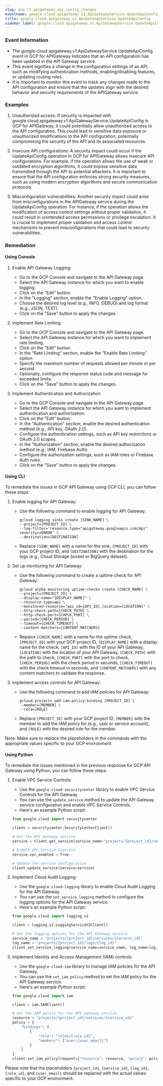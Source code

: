 ```yaml
--- 
slug: gcp_rt_apigateway_api_config_changes
eventname: google.cloud.apigateway.v1.ApiGatewayService.UpdateApiConfig
title: google.cloud.apigateway.v1.ApiGatewayService.UpdateApiConfig
sidebar_label: google.cloud.apigateway.v1.ApiGatewayService.UpdateApiConfig
---
```

                       
### Event Information

- The google.cloud.apigateway.v1.ApiGatewayService.UpdateApiConfig event in GCP for APIGateway indicates that an API configuration has been updated in the API Gateway service.
- This event signifies a change in the configuration settings of an API, such as modifying authentication methods, enabling/disabling features, or updating routing rules.
- It is important to monitor this event to track any changes made to the API configuration and ensure that the updates align with the desired behavior and security requirements of the APIGateway service.


### Examples

1. Unauthorized access: If security is impacted with google.cloud.apigateway.v1.ApiGatewayService.UpdateApiConfig in GCP for APIGateway, it could potentially allow unauthorized access to the API configuration. This could lead to sensitive data exposure or unauthorized modifications to the API configuration, potentially compromising the security of the API and its associated resources.

2. Insecure API configurations: A security impact could occur if the UpdateApiConfig operation in GCP for APIGateway allows insecure API configurations. For example, if the operation allows the use of weak or outdated encryption algorithms, it could expose sensitive data transmitted through the API to potential attackers. It is important to ensure that the API configuration enforces strong security measures, such as using modern encryption algorithms and secure communication protocols.

3. Misconfiguration vulnerabilities: Another security impact could arise from misconfigurations in the APIGateway service during the UpdateApiConfig operation. For instance, if the operation allows the modification of access control settings without proper validation, it could result in unintended access permissions or privilege escalation. It is crucial to implement proper validation and access control mechanisms to prevent misconfigurations that could lead to security vulnerabilities.

### Remediation

#### Using Console

1. Enable API Gateway Logging:
   - Go to the GCP Console and navigate to the API Gateway page.
   - Select the API Gateway instance for which you want to enable logging.
   - Click on the "Edit" button.
   - In the "Logging" section, enable the "Enable Logging" option.
   - Choose the desired log level (e.g., INFO, DEBUG) and log format (e.g., JSON, TEXT).
   - Click on the "Save" button to apply the changes.

2. Implement Rate Limiting:
   - Go to the GCP Console and navigate to the API Gateway page.
   - Select the API Gateway instance for which you want to implement rate limiting.
   - Click on the "Edit" button.
   - In the "Rate Limiting" section, enable the "Enable Rate Limiting" option.
   - Specify the maximum number of requests allowed per minute or per second.
   - Optionally, configure the response status code and message for exceeded limits.
   - Click on the "Save" button to apply the changes.

3. Implement Authentication and Authorization:
   - Go to the GCP Console and navigate to the API Gateway page.
   - Select the API Gateway instance for which you want to implement authentication and authorization.
   - Click on the "Edit" button.
   - In the "Authentication" section, enable the desired authentication method (e.g., API key, OAuth 2.0).
   - Configure the authentication settings, such as API key restrictions or OAuth 2.0 scopes.
   - In the "Authorization" section, enable the desired authorization method (e.g., IAM, Firebase Auth).
   - Configure the authorization settings, such as IAM roles or Firebase Auth rules.
   - Click on the "Save" button to apply the changes.

#### Using CLI

To remediate the issues in GCP API Gateway using GCP CLI, you can follow these steps:

1. Enable logging for API Gateway:
   - Use the following command to enable logging for API Gateway:
     ```
     gcloud logging sinks create [SINK_NAME] \
     --project=[PROJECT_ID] \
     --log-filter='resource.type="apigateway.googleapis.com/Api" severity>=ERROR' \
     --destination=[DESTINATION]
     ```
   - Replace `[SINK_NAME]` with a name for the sink, `[PROJECT_ID]` with your GCP project ID, and `[DESTINATION]` with the destination for the logs (e.g., Cloud Storage bucket or BigQuery dataset).

2. Set up monitoring for API Gateway:
   - Use the following command to create a uptime check for API Gateway:
     ```
     gcloud alpha monitoring uptime-checks create [CHECK_NAME] \
     --project=[PROJECT_ID] \
     --display-name="[DISPLAY_NAME]" \
     --resource-type=api \
     --monitored-resource="api_id=[API_ID],location=[LOCATION]" \
     --http-check-path=[CHECK_PATH] \
     --http-check-port=[CHECK_PORT] \
     --period=[CHECK_PERIOD] \
     --timeout=[CHECK_TIMEOUT] \
     --content-matchers=[CONTENT_MATCHERS]
     ```
   - Replace `[CHECK_NAME]` with a name for the uptime check, `[PROJECT_ID]` with your GCP project ID, `[DISPLAY_NAME]` with a display name for the check, `[API_ID]` with the ID of your API Gateway, `[LOCATION]` with the location of your API Gateway, `[CHECK_PATH]` with the path to check, `[CHECK_PORT]` with the port to check, `[CHECK_PERIOD]` with the check period in seconds, `[CHECK_TIMEOUT]` with the check timeout in seconds, and `[CONTENT_MATCHERS]` with any content matchers to validate the response.

3. Implement access controls for API Gateway:
   - Use the following command to add IAM policies for API Gateway:
     ```
     gcloud projects add-iam-policy-binding [PROJECT_ID] \
     --member=[MEMBER] \
     --role=[ROLE]
     ```
   - Replace `[PROJECT_ID]` with your GCP project ID, `[MEMBER]` with the member to add the IAM policy for (e.g., user or service account), and `[ROLE]` with the desired role for the member.

Note: Make sure to replace the placeholders in the commands with the appropriate values specific to your GCP environment.

#### Using Python

To remediate the issues mentioned in the previous response for GCP API Gateway using Python, you can follow these steps:

1. Enable VPC Service Controls:
   - Use the `google-cloud-securitycenter` library to enable VPC Service Controls for the API Gateway.
   - You can use the `update_service` method to update the API Gateway service configuration and enable VPC Service Controls.
   - Here's an example Python script:

   ```python
   from google.cloud import securitycenter

   client = securitycenter.SecurityCenterClient()

   # Get the API Gateway service
   service = client.get_service(service_name="projects/{project_id}/services/{service_id}")

   # Enable VPC Service Controls
   service.vpc_enabled = True

   # Update the service configuration
   client.update_service(service=service)
   ```

2. Implement Cloud Audit Logging:
   - Use the `google-cloud-logging` library to enable Cloud Audit Logging for the API Gateway.
   - You can use the `set_service_logging` method to configure the logging options for the API Gateway service.
   - Here's an example Python script:

   ```python
   from google.cloud import logging_v2

   client = logging_v2.LoggingServiceV2Client()

   # Set the logging options for the API Gateway service
   service_name = "projects/{project_id}/services/{service_id}"
   log_name = "projects/{project_id}/logs/{log_id}"
   client.set_service_logging(service_name=service_name, log_name=log_name)
   ```

3. Implement Identity and Access Management (IAM) controls:
   - Use the `google-cloud-iam` library to manage IAM policies for the API Gateway.
   - You can use the `set_iam_policy` method to set the IAM policy for the API Gateway service.
   - Here's an example Python script:

   ```python
   from google.cloud import iam

   client = iam.IAMClient()

   # Set the IAM policy for the API Gateway service
   resource = "projects/{project_id}/services/{service_id}"
   policy = {
       "bindings": [
           {
               "role": "roles/{role_id}",
               "members": ["user:{user_email}"]
           }
       ]
   }
   client.set_iam_policy(request={"resource": resource, "policy": policy})
   ```

Please note that the placeholders `{project_id}`, `{service_id}`, `{log_id}`, `{role_id}`, and `{user_email}` should be replaced with the actual values specific to your GCP environment.


 